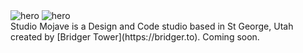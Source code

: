 
<div className="not-prose flex gap-6 items-center justify-between">
  <Image src="./icon.svg" alt="hero" width={48} height={57.39} />
  <Image src="./word.svg" alt="hero" width={144} height={24} />
</div>


<div className="text-center max-w-xl m-auto my-32">
  Studio Mojave is a Design and Code studio based in St George, Utah created by
  [Bridger Tower](https://bridger.to). Coming soon.
</div>
